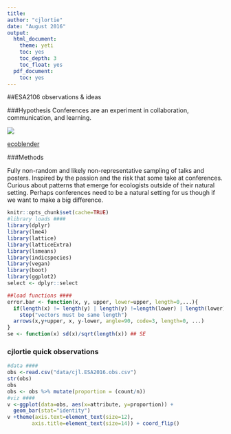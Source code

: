 ```yaml
---
title:
author: "cjlortie"
date: "August 2016"
output:
  html_document:
    theme: yeti
    toc: yes
    toc_depth: 3
    toc_float: yes
  pdf_document:
    toc: yes
---
```

##ESA2106 observations & ideas

###Hypothesis
Conferences are an experiment in collaboration, communication, and learning.

![](./ecology.jpg)

[ecoblender](http://ecoblender.org)

###Methods

Fully non-random and likely non-representative sampling of talks and posters.
Inspired by the passion and the risk that some take at conferences.
Curious about patterns that emerge for ecologists outside of their natural setting.
Perhaps conferences need to be a natural setting for us though if we want to make a big difference.

```r
knitr::opts_chunk$set(cache=TRUE)
#library loads ####
library(dplyr)
library(lme4)
library(lattice)
library(latticeExtra)
library(lsmeans)
library(indicspecies)
library(vegan)
library(boot)
library(ggplot2)
select <- dplyr::select

##load functions ####
error.bar <- function(x, y, upper, lower=upper, length=0,...){
  if(length(x) != length(y) | length(y) !=length(lower) | length(lower) != length(upper))
    stop("vectors must be same length")
  arrows(x,y+upper, x, y-lower, angle=90, code=3, length=0, ...)
}
se <- function(x) sd(x)/sqrt(length(x)) ## SE
```

### cjlortie quick observations
```r
#data ####
obs <-read.csv("data/cjl.ESA2016.obs.csv")
str(obs)
obs
obs <- obs %>% mutate(proportion = (count/n))
#viz ####
v <-ggplot(data=obs, aes(x=attribute, y=proportion)) +
  geom_bar(stat="identity")
v +theme(axis.text=element_text(size=12),
        axis.title=element_text(size=14)) + coord_flip()
```
